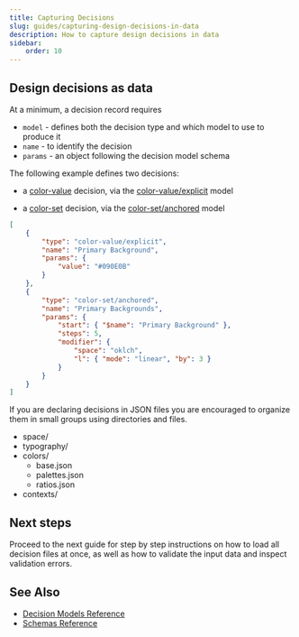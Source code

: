 ```yaml
---
title: Capturing Decisions
slug: guides/capturing-design-decisions-in-data
description: How to capture design decisions in data
sidebar:
    order: 10
---
```



## Design decisions as data

At a minimum, a decision record requires

-   `model` - defines both the decision type and which model to use to produce it
-   `name` - to identify the decision
-   `params` - an object following the decision model schema

The following example defines two decisions:

-   a [color-value](/decision-models/color-value) decision, via the
    [color-value/explicit](/decision-models/color-value#explicit) model

-   a [color-set](/decision-models/color-set) decision, via the
    [color-set/anchored](/decision-models/color-set#anchored) model

```json
[
    {
        "type": "color-value/explicit",
        "name": "Primary Background",
        "params": {
            "value": "#090E0B"
        }
    },
    {
        "type": "color-set/anchored",
        "name": "Primary Backgrounds",
        "params": {
            "start": { "$name": "Primary Background" },
            "steps": 5,
            "modifier": {
                "space": "oklch",
                "l": { "mode": "linear", "by": 3 }
            }
        }
    }
]
```

If you are declaring decisions in JSON files you are encouraged to organize them in small groups
using directories and files.

<FileTree>

-   space/
-   typography/
-   colors/
    -   base.json
    -   palettes.json
    -   ratios.json
-   contexts/

</FileTree>

## Next steps

Proceed to the next guide for step by step instructions on how to load all
decision files at once, as well as how to validate the input data and inspect
validation errors.

<LinkCard
    href="/guides/validating-design-decisions-with-schemas"
    title="Loading and validating decisions"
/>

## See Also

-   [Decision Models Reference](/decision-models)
-   [Schemas Reference](/schemas)
